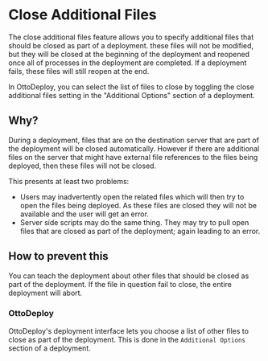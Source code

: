 # Close Additional Files

The close additional files feature allows you to specify additional files that should be closed as part of a deployment. these files will not be modified, but they will be closed at the beginning of the deployment and reopened once all of processes in the deployment are completed. If a deployment fails, these files will still reopen at the end.

In OttoDeploy, you can select the list of files to close by toggling the close additional files setting in the "Additional Options" section of a deployment.

## Why?

During a deployment, files that are on the destination server that are part of the deployment will be closed automatically. However if there are additional files on the server that might have external file references to the files being deployed, then these files will not be closed.

This presents at least two problems:

- Users may inadvertently open the related files which will then try to open the files being deployed. As these files are closed they will not be available and the user will get an error.
- Server side scripts may do the same thing. They may try to pull open files that are closed as part of the deployment; again leading to an error.

## How to prevent this

You can teach the deployment about other files that should be closed as part of the deployment. If the file in question fail to close, the entire deployment will abort.

### OttoDeploy

OttoDeploy's deployment interface lets you choose a list of other files to close as part of the deployment. This is done in the `Additional Options` section of a deployment.
